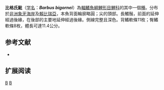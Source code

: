 {{Speciesbox 
| taxon = Barbus bigornei
| status = NT
| status_system = IUCN3.1
| authority = [[Lévêque,_Teugels_&_Thys_van_den_Audenaerde|Lévêque, Teugels & Thys van den Audenaerde]], 1988
| synonyms = 
}}

'''比格氏魮'''（[[学名|学名]]：'''''Barbus bigornei'''''）為[[輻鰭魚綱|輻鰭魚綱]][[鯉形目|鯉形目]][[鯉科|鯉科]]的其中一個[[種|種]]。分布於[[非洲|非洲]][[象牙海岸|象牙海岸]]及[[賴比瑞亞|賴比瑞亞]]，本魚背面輪廓略圓；尖的頭部。長觸鬚，前面的延伸經過後緣，在後部的主要地延伸經過後緣。側線完整且深色。背鰭軟條11枚；臀鰭軟條8枚，體長可達11.4公分。

==参考文献==
*{{FishBase_species|genus=Barbus|species=bigornei|year=2011|month=12}}

==扩展阅读==
{{refbegin}}
{{wikispecies-inline|Barbus bigornei|比格氏魮}}
{{refend}}
{{Taxonbar|from=Q3751500}}

[[Category:魮屬|B]]
[[Category:1988年描述的魚類|B]]

{{魚類小作品}}